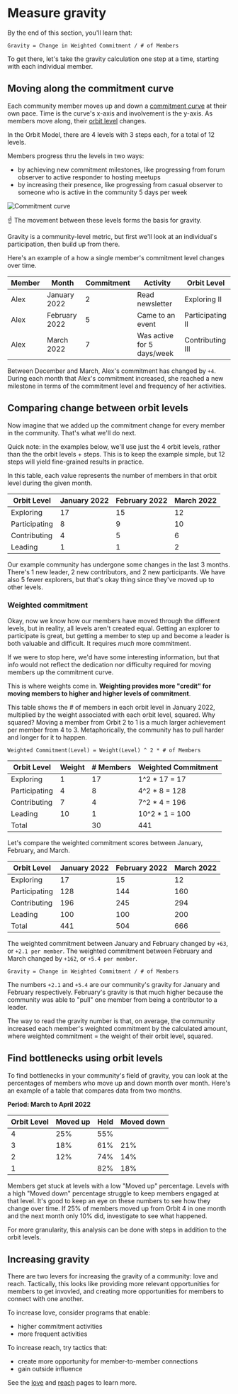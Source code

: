 # Measure gravity

By the end of this section, you'll learn that:

```
Gravity = Change in Weighted Commitment / # of Members
```

To get there, let's take the gravity calculation one step at a time, starting with each
individual member.

## Moving along the commitment curve

Each community member moves up and down a [commitment curve](/love) at
their own pace. Time is the curve's x-axis and involvement is the y-axis. As
members move along, their [orbit level](/love/orbit-levels) changes.

In the Orbit Model, there are 4
levels with 3 steps each, for a total of 12 levels.

Members progress thru the levels in two ways:

- by achieving new commitment milestones, like progressing from forum observer to active responder to hosting meetups
- by increasing their presence, like progressing from casual observer to someone who is active in the community 5 days per week

![Commitment curve](/commitment-curve.jpg)

☝️ The movement between these levels forms the basis for gravity.

Gravity is a community-level metric, but first we'll look at an individual's participation, then build up from there.

Here's an
example of a how a single member's commitment level changes over time.

| Member | Month         | Commitment | Activity                   | Orbit Level      |
| ------ | ------------- | ---------- | -------------------------- | ---------------- |
| Alex   | January 2022  | 2          | Read newsletter            | Exploring II     |
| Alex   | February 2022 | 5          | Came to an event           | Participating II |
| Alex   | March 2022    | 7          | Was active for 5 days/week | Contributing III |

Between December and March, Alex's commitment has changed by `+4`. During each
month that Alex's commitment increased, she reached a new milestone in terms of
the commitment level and frequency of her activities.

## Comparing change between orbit levels

Now imagine that we added up the commitment change for every member in the
community. That's what we'll do next.

Quick note: in the examples below, we'll use just the 4 orbit levels, rather than the the
orbit levels + steps. This is to keep the example simple, but 12 steps will
yield fine-grained results in practice.

In this table, each value represents the number of members in that orbit level
during the given month.

| Orbit Level   | January 2022 | February 2022 | March 2022 |
| ------------- | ------------ | ------------- | ---------- |
| Exploring     | 17           | 15            | 12         |
| Participating | 8            | 9             | 10         |
| Contributing  | 4            | 5             | 6          |
| Leading       | 1            | 1             | 2          |

Our example community has undergone some changes in the last 3 months. There's 1
new leader, 2 new contributors, and 2 new participants. We have also 5 fewer
explorers, but that's okay thing since they've moved up to other levels.

### Weighted commitment

Okay, now we know how our members have moved through the different levels, but in reality, all levels aren't created equal. Getting an explorer to participate is great, but getting a member to step up and become a leader is both valuable and difficult. It requires _much_ more commitment.

If we were to stop here, we'd have some interesting information, but that info would not reflect the dedication nor difficulty required for moving members up the commitment curve.

This is where weights come in. **Weighting provides more "credit" for moving members to higher and higher levels of commitment**.

This table shows the # of members in each orbit level in January 2022, multiplied by
the weight associated with each orbit level, squared. Why squared? Moving a member from
Orbit 2 to 1 is a much larger achievement per member from 4 to 3. Metaphorically, the
community has to pull harder and longer for it to happen.

```
Weighted Commitment(Level) = Weight(Level) ^ 2 * # of Members
```

| Orbit Level   | Weight | # Members | Weighted Commitment |
| ------------- | ------ | --------- | ------------------- |
| Exploring     | 1      | 17        | 1^2 \* 17 = 17      |
| Participating | 4      | 8         | 4^2 \* 8 = 128      |
| Contributing  | 7      | 4         | 7^2 \* 4 = 196      |
| Leading       | 10     | 1         | 10^2 \* 1 = 100     |
| Total         |        | 30        | 441                 |

Let's compare the weighted commitment scores between January, February, and March.

| Orbit Level   | January 2022 | February 2022 | March 2022 |
| ------------- | ------------ | ------------- | ---------- |
| Exploring     | 17           | 15            | 12         |
| Participating | 128          | 144           | 160        |
| Contributing  | 196          | 245           | 294        |
| Leading       | 100          | 100           | 200        |
| Total         | 441          | 504           | 666        |

The weighted commitment between January and February changed by `+63`, or `+2.1 per member`. The weighted commitment between February and March changed by
`+162`, or `+5.4 per member`.

```
Gravity = Change in Weighted Commitment / # of Members
```

The numbers `+2.1` and `+5.4` are our community's gravity for January and
February respectively. February's gravity is that much higher because the
community was able to "pull" one member from being a contributor to a leader.

The way to read the gravity number is that, on average, the community increased
each member's weighted commitment by the calculated amount, where weighted
commitment = the weight of their orbit level, squared.

## Find bottlenecks using orbit levels

To find bottlenecks in your community's field of gravity, you can look at
the percentages of members who move up and down month over month. Here's an
example of a table that compares data from two months.

**Period: March to April 2022**

| Orbit Level | Moved up | Held | Moved down |
| ----------- | -------- | ---- | ---------- |
| 4           | 25%      | 55%  |            |
| 3           | 18%      | 61%  | 21%        |
| 2           | 12%      | 74%  | 14%        |
| 1           |          | 82%  | 18%        |

Members get stuck at levels with a low "Moved up" percentage. Levels with a high
"Moved down" percentage struggle to keep members engaged at that level. It's
good to keep an eye on these numbers to see how they change over time. If 25% of
members moved up from Orbit 4 in one month and the next month only 10% did,
investigate to see what happened.

For more granularity, this analysis can be done with steps in addition to the
orbit levels.

## Increasing gravity

There are two levers for increasing the gravity of a community: love and reach. Tactically, this looks like providing more relevant opportunities for members to get invovled, and creating more opportunities for members to connect with one another.

To increase love, consider programs that enable:

- higher commitment activities
- more frequent activities

To increase reach, try tactics that:

- create more opportunity for member-to-member connections
- gain outside influence

See the [love](/love) and [reach](/reach) pages to learn more.
